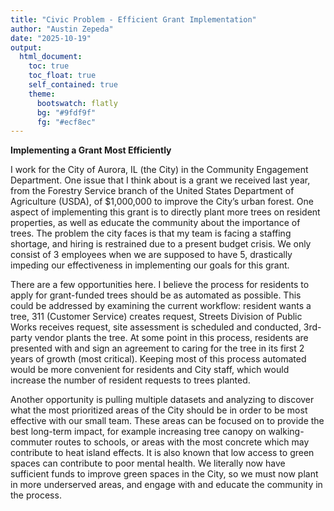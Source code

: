 ```yaml
---
title: "Civic Problem - Efficient Grant Implementation"
author: "Austin Zepeda"
date: "2025-10-19"
output: 
  html_document:
    toc: true
    toc_float: true
    self_contained: true
    theme:
      bootswatch: flatly
      bg: "#9fdf9f"
      fg: "#ecf8ec"
---
```


**Implementing a Grant Most Efficiently**

I work for the City of Aurora, IL (the City) in the Community Engagement Department. One issue that I think about is a grant we received last year, from the Forestry Service branch of the United States Department of Agriculture (USDA), of \$1,000,000 to improve the City's urban forest. One aspect of implementing this grant is to directly plant more trees on resident properties, as well as educate the community about the importance of trees. The problem the city faces is that my team is facing a staffing shortage, and hiring is restrained due to a present budget crisis. We only consist of 3 employees when we are supposed to have 5, drastically impeding our effectiveness in implementing our goals for this grant.

There are a few opportunities here. I believe the process for residents to apply for grant-funded trees should be as automated as possible. This could be addressed by examining the current workflow: resident wants a tree, 311 (Customer Service) creates request, Streets Division of Public Works receives request, site assessment is scheduled and conducted, 3rd-party vendor plants the tree. At some point in this process, residents are presented with and sign an agreement to caring for the tree in its first 2 years of growth (most critical). Keeping most of this process automated would be more convenient for residents and City staff, which would increase the number of resident requests to trees planted.

Another opportunity is pulling multiple datasets and analyzing to discover what the most prioritized areas of the City should be in order to be most effective with our small team. These areas can be focused on to provide the best long-term impact, for example increasing tree canopy on walking-commuter routes to schools, or areas with the most concrete which may contribute to heat island effects. It is also known that low access to green spaces can contribute to poor mental health. We literally now have sufficient funds to improve green spaces in the City, so we must now plant in more underserved areas, and engage with and educate the community in the process.
